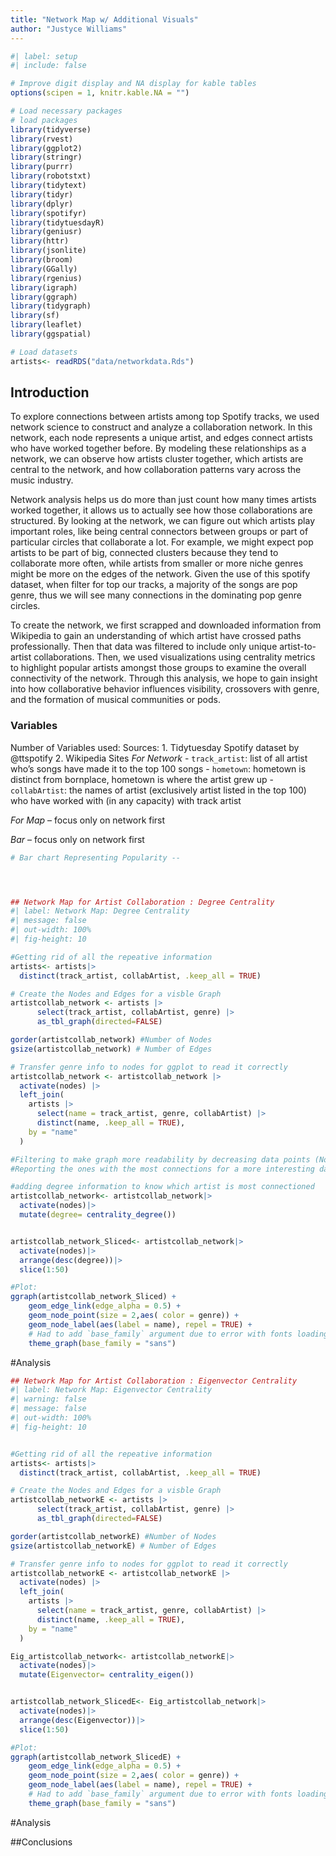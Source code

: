 ```yaml
---
title: "Network Map w/ Additional Visuals"
author: "Justyce Williams"
---
```


```r
#| label: setup
#| include: false

# Improve digit display and NA display for kable tables
options(scipen = 1, knitr.kable.NA = "")

# Load necessary packages
# load packages
library(tidyverse)
library(rvest)
library(ggplot2)
library(stringr)
library(purrr)
library(robotstxt)
library(tidytext)
library(tidyr)
library(dplyr)
library(spotifyr)
library(tidytuesdayR)
library(geniusr)
library(httr)
library(jsonlite)
library(broom)
library(GGally)
library(rgenius)
library(igraph)
library(ggraph)
library(tidygraph)
library(sf)
library(leaflet)
library(ggspatial)

# Load datasets
artists<- readRDS("data/networkdata.Rds")
```

## Introduction

To explore connections between artists among top Spotify tracks, we used network science to construct and analyze a collaboration network. In this network, each node represents a unique artist, and edges connect artists who have worked together before. By modeling these relationships as a network, we can observe how artists cluster together, which artists are central to the network, and how collaboration patterns vary across the music industry.

Network analysis helps us do more than just count how many times artists worked together, it allows us  to actually see how those collaborations are structured. By looking at the network, we can figure out which artists play important roles, like being central connectors between groups or part of particular circles that collaborate a lot. For example, we might expect pop artists to be part of big, connected clusters because they tend to collaborate more often, while artists from smaller or more niche genres might be more on the edges of the network. Given the use of this spotify dataset, when filter for top our tracks, a majority of the songs are pop genre, thus we will see many connections in the dominating pop genre circles. 

To create the network, we first scrapped and downloaded information from Wikipedia to gain an understanding of which artist have crossed paths professionally. Then that data was filtered to include only unique artist-to-artist collaborations. Then, we used visualizations using centrality metrics to highlight popular artists amongst those groups to examine the overall connectivity of the network. Through this analysis, we hope to gain insight into how collaborative behavior influences visibility, crossovers with genre, and the formation of musical communities or pods. 


### Variables 
Number of Variables used: 
Sources:
1. Tidytuesday Spotify dataset by @ttspotify
2. Wikipedia Sites 
*For Network*
- `track_artist`: list of all artist who's songs have made it to the top 100 songs 
- `hometown`: hometown is distinct from bornplace, hometown is where the artist grew up
- `collabArtist`: the names of artist (exclusively artist listed in the top 100) who have worked with (in any capacity) with track artist

*For Map* -- focus only on network first 


*Bar* -- focus only on network first 



```r
# Bar chart Representing Popularity -- 





```



```r
## Network Map for Artist Collaboration : Degree Centrality 
#| label: Network Map: Degree Centrality 
#| message: false
#| out-width: 100%
#| fig-height: 10

#Getting rid of all the repeative information 
artists<- artists|>
  distinct(track_artist, collabArtist, .keep_all = TRUE)

# Create the Nodes and Edges for a visble Graph 
artistcollab_network <- artists |>
      select(track_artist, collabArtist, genre) |>
      as_tbl_graph(directed=FALSE)

gorder(artistcollab_network) #Number of Nodes 
gsize(artistcollab_network) # Number of Edges 

# Transfer genre info to nodes for ggplot to read it correctly 
artistcollab_network <- artistcollab_network |>
  activate(nodes) |>
  left_join(
    artists |> 
      select(name = track_artist, genre, collabArtist) |> 
      distinct(name, .keep_all = TRUE),
    by = "name"
  )

#Filtering to make graph more readability by decreasing data points (Note to Self-- Refer to Lab 10)
#Reporting the ones with the most connections for a more interesting data 

#adding degree information to know which artist is most connectioned 
artistcollab_network<- artistcollab_network|>
  activate(nodes)|>
  mutate(degree= centrality_degree())


artistcollab_network_Sliced<- artistcollab_network|>
  activate(nodes)|>
  arrange(desc(degree))|>
  slice(1:50)

#Plot: 
ggraph(artistcollab_network_Sliced) +
    geom_edge_link(edge_alpha = 0.5) +
    geom_node_point(size = 2,aes( color = genre)) +
    geom_node_label(aes(label = name), repel = TRUE) +
    # Had to add `base_family` argument due to error with fonts loading for PDF
    theme_graph(base_family = "sans")


```
#Analysis 




```r
## Network Map for Artist Collaboration : Eigenvector Centrality 
#| label: Network Map: Eigenvector Centrality 
#| warning: false
#| message: false
#| out-width: 100%
#| fig-height: 10


#Getting rid of all the repeative information 
artists<- artists|>
  distinct(track_artist, collabArtist, .keep_all = TRUE)

# Create the Nodes and Edges for a visble Graph 
artistcollab_networkE <- artists |>
      select(track_artist, collabArtist, genre) |>
      as_tbl_graph(directed=FALSE)

gorder(artistcollab_networkE) #Number of Nodes 
gsize(artistcollab_networkE) # Number of Edges 

# Transfer genre info to nodes for ggplot to read it correctly 
artistcollab_networkE <- artistcollab_networkE |>
  activate(nodes) |>
  left_join(
    artists |> 
      select(name = track_artist, genre, collabArtist) |> 
      distinct(name, .keep_all = TRUE),
    by = "name"
  )

Eig_artistcollab_network<- artistcollab_networkE|>
  activate(nodes)|>
  mutate(Eigenvector= centrality_eigen())


artistcollab_network_SlicedE<- Eig_artistcollab_network|>
  activate(nodes)|>
  arrange(desc(Eigenvector))|>
  slice(1:50)

#Plot: 
ggraph(artistcollab_network_SlicedE) +
    geom_edge_link(edge_alpha = 0.5) +
    geom_node_point(size = 2,aes( color = genre)) +
    geom_node_label(aes(label = name), repel = TRUE) +
    # Had to add `base_family` argument due to error with fonts loading for PDF
    theme_graph(base_family = "sans")


```
#Analysis 





##Conclusions 



